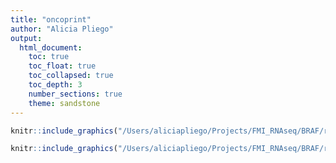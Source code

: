 ```yaml
---
title: "oncoprint"
author: "Alicia Pliego"
output: 
  html_document:
    toc: true
    toc_float: true
    toc_collapsed: true
    toc_depth: 3
    number_sections: true
    theme: sandstone
---
```


```r
knitr::include_graphics("/Users/aliciapliego/Projects/FMI_RNAseq/BRAF/report/RNAseq-BRAF/images/oncoprint_BRAF_sabrina-1.png")
```


```r
knitr::include_graphics("/Users/aliciapliego/Projects/FMI_RNAseq/BRAF/report/RNAseq-BRAF/images/oncoprint_braf_v2_AP.png")
```
